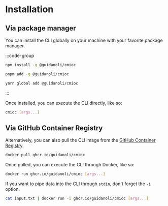# Installation

## Via package manager

You can install the CLI globally on your machine with your favorite package manager.

:::code-group

```bash [npm]
npm install -g @guidanoli/cmioc
```

```bash [pnpm]
pnpm add -g @guidanoli/cmioc
```

```bash [yarn]
yarn global add @guidanoli/cmioc
```

:::

Once installed, you can execute the CLI directly, like so:

```sh
cmioc [args...]
```

## Via GitHub Container Registry

Alternatively, you can also pull the CLI image from the [GitHub Container Registry].

```sh
docker pull ghcr.io/guidanoli/cmioc
```

Once pulled, you can execute the CLI through Docker, like so:

```sh
docker run ghcr.io/guidanoli/cmioc [args...]
```

If you want to pipe data into the CLI through `stdin`, don't forget the `-i` option.

```sh
cat input.txt | docker run -i ghcr.io/guidanoli/cmioc [args...]
```

[GitHub Container Registry]: https://ghcr.io
